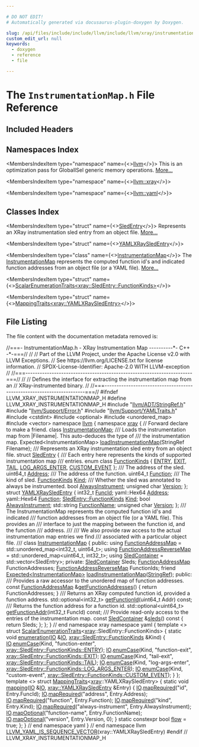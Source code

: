 ```yaml
---

# DO NOT EDIT!
# Automatically generated via docusaurus-plugin-doxygen by Doxygen.

slug: /api/files/include/include/llvm/include/llvm/xray/instrumentationmap-h
custom_edit_url: null
keywords:
  - doxygen
  - reference
  - file

---
```





# The `InstrumentationMap.h` File Reference

<DoxygenPage pluginConfig={pluginConfig}>



## Included Headers

<IncludesList>
<IncludesListItem
  filePath="llvm/ADT/StringRef.h"
  permalink="/docs/api/files/include/include/llvm/include/llvm/adt/stringref-h"
  isLocal="true" />
<IncludesListItem
  filePath="llvm/Support/Error.h"
  permalink="/docs/api/files/include/include/llvm/include/llvm/support/error-h"
  isLocal="true" />
<IncludesListItem
  filePath="llvm/Support/YAMLTraits.h"
  permalink="/docs/api/files/include/include/llvm/include/llvm/support/yamltraits-h"
  isLocal="true" />
<IncludesListItem
  filePath="cstdint"
  permalink=""
  isLocal="false" />
<IncludesListItem
  filePath="optional"
  permalink=""
  isLocal="false" />
<IncludesListItem
  filePath="unordered_map"
  permalink=""
  isLocal="false" />
<IncludesListItem
  filePath="vector"
  permalink=""
  isLocal="false" />
</IncludesList>

## Namespaces Index

<MembersIndex>

<MembersIndexItem
  type="namespace"
  name={<><a href="/docs/api/namespaces/llvm">llvm</a></>}>
This is an optimization pass for GlobalISel generic memory operations. <a href="/docs/api/namespaces/llvm/#details">More...</a>
</MembersIndexItem>

<MembersIndexItem
  type="namespace"
  name={<><a href="/docs/api/namespaces/llvm/xray">llvm::xray</a></>}>
</MembersIndexItem>

<MembersIndexItem
  type="namespace"
  name={<><a href="/docs/api/namespaces/llvm/yaml">llvm::yaml</a></>}>
</MembersIndexItem>

</MembersIndex>

## Classes Index

<MembersIndex>

<MembersIndexItem
  type="struct"
  name={<><a href="/docs/api/structs/llvm/xray/sledentry">SledEntry</a></>}>
Represents an XRay instrumentation sled entry from an object file. <a href="/docs/api/structs/llvm/xray/sledentry/#details">More...</a>
</MembersIndexItem>

<MembersIndexItem
  type="struct"
  name={<><a href="/docs/api/structs/llvm/xray/yamlxraysledentry">YAMLXRaySledEntry</a></>}>
</MembersIndexItem>

<MembersIndexItem
  type="class"
  name={<><a href="/docs/api/classes/llvm/xray/instrumentationmap">InstrumentationMap</a></>}>
The <a href="/docs/api/classes/llvm/xray/instrumentationmap">InstrumentationMap</a> represents the computed function id&#39;s and indicated function addresses from an object file (or a YAML file). <a href="/docs/api/classes/llvm/xray/instrumentationmap/#details">More...</a>
</MembersIndexItem>

<MembersIndexItem
  type="struct"
  name={<><a href="/docs/api/structs/llvm/yaml/scalarenumerationtraits-bcfc4ec6a379303ccd103c5ceab89b03">ScalarEnumerationTraits&lt;xray::SledEntry::FunctionKinds&gt;</a></>}>
</MembersIndexItem>

<MembersIndexItem
  type="struct"
  name={<><a href="/docs/api/structs/llvm/yaml/mappingtraits-ddb6890c751d9293f1c4ab8e9b8d5c91">MappingTraits&lt;xray::YAMLXRaySledEntry&gt;</a></>}>
</MembersIndexItem>

</MembersIndex>


## File Listing

The file content with the documentation metadata removed is:

<ProgramListing>

<Link id="l00001" /><CodeLine lineNumber="1"><Highlight kind="comment">//===- InstrumentationMap.h - XRay Instrumentation Map ----------&#42;- C++ -&#42;-===//</Highlight><Highlight kind="normal"></Highlight></CodeLine>
<Link id="l00002" /><CodeLine lineNumber="2"><Highlight kind="normal"></Highlight><Highlight kind="comment">//</Highlight><Highlight kind="normal"></Highlight></CodeLine>
<Link id="l00003" /><CodeLine lineNumber="3"><Highlight kind="normal"></Highlight><Highlight kind="comment">// Part of the LLVM Project, under the Apache License v2.0 with LLVM Exceptions.</Highlight><Highlight kind="normal"></Highlight></CodeLine>
<Link id="l00004" /><CodeLine lineNumber="4"><Highlight kind="normal"></Highlight><Highlight kind="comment">// See https://llvm.org/LICENSE.txt for license information.</Highlight><Highlight kind="normal"></Highlight></CodeLine>
<Link id="l00005" /><CodeLine lineNumber="5"><Highlight kind="normal"></Highlight><Highlight kind="comment">// SPDX-License-Identifier: Apache-2.0 WITH LLVM-exception</Highlight><Highlight kind="normal"></Highlight></CodeLine>
<Link id="l00006" /><CodeLine lineNumber="6"><Highlight kind="normal"></Highlight><Highlight kind="comment">//</Highlight><Highlight kind="normal"></Highlight></CodeLine>
<Link id="l00007" /><CodeLine lineNumber="7"><Highlight kind="normal"></Highlight><Highlight kind="comment">//===----------------------------------------------------------------------===//</Highlight><Highlight kind="normal"></Highlight></CodeLine>
<Link id="l00008" /><CodeLine lineNumber="8"><Highlight kind="normal"></Highlight><Highlight kind="comment">//</Highlight><Highlight kind="normal"></Highlight></CodeLine>
<Link id="l00009" /><CodeLine lineNumber="9"><Highlight kind="normal"></Highlight><Highlight kind="comment">// Defines the interface for extracting the instrumentation map from an</Highlight><Highlight kind="normal"></Highlight></CodeLine>
<Link id="l00010" /><CodeLine lineNumber="10"><Highlight kind="normal"></Highlight><Highlight kind="comment">// XRay-instrumented binary.</Highlight><Highlight kind="normal"></Highlight></CodeLine>
<Link id="l00011" /><CodeLine lineNumber="11"><Highlight kind="normal"></Highlight><Highlight kind="comment">//</Highlight><Highlight kind="normal"></Highlight></CodeLine>
<Link id="l00012" /><CodeLine lineNumber="12"><Highlight kind="normal"></Highlight><Highlight kind="comment">//===----------------------------------------------------------------------===//</Highlight><Highlight kind="normal"></Highlight></CodeLine>
<Link id="l00013" /><CodeLine lineNumber="13"><Highlight kind="normal"></Highlight></CodeLine>
<Link id="l00014" /><CodeLine lineNumber="14"><Highlight kind="normal"></Highlight><Highlight kind="preprocessor">#ifndef LLVM&#95;XRAY&#95;INSTRUMENTATIONMAP&#95;H</Highlight><Highlight kind="normal"></Highlight></CodeLine>
<Link id="l00015" /><CodeLine lineNumber="15"><Highlight kind="normal"></Highlight><Highlight kind="preprocessor">#define LLVM&#95;XRAY&#95;INSTRUMENTATIONMAP&#95;H</Highlight><Highlight kind="normal"></Highlight></CodeLine>
<Link id="l00016" /><CodeLine lineNumber="16"><Highlight kind="normal"></Highlight></CodeLine>
<Link id="l00017" /><CodeLine lineNumber="17"><Highlight kind="normal"></Highlight><Highlight kind="preprocessor">#include &quot;<a href="/docs/api/files/include/include/llvm/include/llvm/adt/stringref-h">llvm/ADT/StringRef.h</a>&quot;</Highlight><Highlight kind="normal"></Highlight></CodeLine>
<Link id="l00018" /><CodeLine lineNumber="18"><Highlight kind="normal"></Highlight><Highlight kind="preprocessor">#include &quot;<a href="/docs/api/files/include/include/llvm/include/llvm/support/error-h">llvm/Support/Error.h</a>&quot;</Highlight><Highlight kind="normal"></Highlight></CodeLine>
<Link id="l00019" /><CodeLine lineNumber="19"><Highlight kind="normal"></Highlight><Highlight kind="preprocessor">#include &quot;<a href="/docs/api/files/include/include/llvm/include/llvm/support/yamltraits-h">llvm/Support/YAMLTraits.h</a>&quot;</Highlight><Highlight kind="normal"></Highlight></CodeLine>
<Link id="l00020" /><CodeLine lineNumber="20"><Highlight kind="normal"></Highlight><Highlight kind="preprocessor">#include &lt;cstdint&gt;</Highlight><Highlight kind="normal"></Highlight></CodeLine>
<Link id="l00021" /><CodeLine lineNumber="21"><Highlight kind="normal"></Highlight><Highlight kind="preprocessor">#include &lt;optional&gt;</Highlight><Highlight kind="normal"></Highlight></CodeLine>
<Link id="l00022" /><CodeLine lineNumber="22"><Highlight kind="normal"></Highlight><Highlight kind="preprocessor">#include &lt;unordered&#95;map&gt;</Highlight><Highlight kind="normal"></Highlight></CodeLine>
<Link id="l00023" /><CodeLine lineNumber="23"><Highlight kind="normal"></Highlight><Highlight kind="preprocessor">#include &lt;vector&gt;</Highlight><Highlight kind="normal"></Highlight></CodeLine>
<Link id="l00024" /><CodeLine lineNumber="24"><Highlight kind="normal"></Highlight></CodeLine>
<Link id="l00025" /><CodeLine lineNumber="25"><Highlight kind="normal"></Highlight><Highlight kind="keyword">namespace </Highlight><Highlight kind="normal"><a href="/docs/api/namespaces/llvm">llvm</a> &#123;</Highlight></CodeLine>
<Link id="l00026" /><CodeLine lineNumber="26"><Highlight kind="normal"></Highlight></CodeLine>
<Link id="l00027" /><CodeLine lineNumber="27"><Highlight kind="normal"></Highlight><Highlight kind="keyword">namespace </Highlight><Highlight kind="normal"><a href="/docs/api/namespaces/llvm/xray">xray</a> &#123;</Highlight></CodeLine>
<Link id="l00028" /><CodeLine lineNumber="28"><Highlight kind="normal"></Highlight></CodeLine>
<Link id="l00029" /><CodeLine lineNumber="29"><Highlight kind="normal"></Highlight><Highlight kind="comment">// Forward declare to make a friend.</Highlight><Highlight kind="normal"></Highlight></CodeLine>
<Link id="l00030" /><CodeLine lineNumber="30"><Highlight kind="normal"></Highlight><Highlight kind="keyword">class </Highlight><Highlight kind="normal"><a href="/docs/api/classes/llvm/xray/instrumentationmap">InstrumentationMap</a>;</Highlight></CodeLine>
<Link id="l00031" /><CodeLine lineNumber="31"><Highlight kind="normal"></Highlight><Highlight kind="comment"></Highlight></CodeLine>
<Link id="l00032" /><CodeLine lineNumber="32"><Highlight kind="comment">/// Loads the instrumentation map from |Filename|. This auto-deduces the type of</Highlight></CodeLine>
<Link id="l00033" /><CodeLine lineNumber="33"><Highlight kind="comment">/// the instrumentation map.</Highlight><Highlight kind="normal"></Highlight></CodeLine>
<Link id="l00034" /><CodeLine lineNumber="34"><Highlight kind="normal">Expected&lt;InstrumentationMap&gt; <a href="/docs/api/namespaces/llvm/xray/#aa457a825eb8236aa6f36de72e86109ca">loadInstrumentationMap</a>(StringRef Filename);</Highlight></CodeLine>
<Link id="l00035" /><CodeLine lineNumber="35"><Highlight kind="normal"></Highlight><Highlight kind="comment"></Highlight></CodeLine>
<Link id="l00036" /><CodeLine lineNumber="36"><Highlight kind="comment">/// Represents an XRay instrumentation sled entry from an object file.</Highlight><Highlight kind="normal"></Highlight></CodeLine>
<Link id="l00037" /><CodeLine lineNumber="37" lineLink="/docs/api/structs/llvm/xray/sledentry"><Highlight kind="normal"></Highlight><Highlight kind="keyword">struct </Highlight><Highlight kind="normal"><a href="/docs/api/structs/llvm/xray/sledentry">SledEntry</a> &#123;</Highlight><Highlight kind="comment"></Highlight></CodeLine>
<Link id="l00038" /><CodeLine lineNumber="38"><Highlight kind="comment">  /// Each entry here represents the kinds of supported instrumentation map</Highlight></CodeLine>
<Link id="l00039" /><CodeLine lineNumber="39"><Highlight kind="comment">  /// entries.</Highlight><Highlight kind="normal"></Highlight></CodeLine>
<Link id="l00040" /><CodeLine lineNumber="40" lineLink="/docs/api/structs/llvm/xray/sledentry/#ac106499ed4c227f4c361a92bd55b460fa624782357b787994e7624c941d945a0b"><Highlight kind="normal">  </Highlight><Highlight kind="keyword">enum class</Highlight><Highlight kind="normal"> <a href="/docs/api/structs/llvm/xray/sledentry/#ac106499ed4c227f4c361a92bd55b460f">FunctionKinds</a> &#123; <a href="/docs/api/structs/llvm/xray/sledentry/#ac106499ed4c227f4c361a92bd55b460fa5d5fa847ba846e56023955fb50c7f803">ENTRY</a>, <a href="/docs/api/structs/llvm/xray/sledentry/#ac106499ed4c227f4c361a92bd55b460faa42b2fb0e720a080e79a92f4ca97d927">EXIT</a>, <a href="/docs/api/structs/llvm/xray/sledentry/#ac106499ed4c227f4c361a92bd55b460fa026ba6d3d7dd81197fee244bb8c7fc6d">TAIL</a>, <a href="/docs/api/structs/llvm/xray/sledentry/#ac106499ed4c227f4c361a92bd55b460fa155a5209683ae7cbddfffaa817f4f35f">LOG&#95;ARGS&#95;ENTER</a>, <a href="/docs/api/structs/llvm/xray/sledentry/#ac106499ed4c227f4c361a92bd55b460fa624782357b787994e7624c941d945a0b">CUSTOM&#95;EVENT</a> &#125;;</Highlight></CodeLine>
<Link id="l00041" /><CodeLine lineNumber="41"><Highlight kind="normal"></Highlight><Highlight kind="comment"></Highlight></CodeLine>
<Link id="l00042" /><CodeLine lineNumber="42"><Highlight kind="comment">  /// The address of the sled.</Highlight><Highlight kind="normal"></Highlight></CodeLine>
<Link id="l00043" /><CodeLine lineNumber="43" lineLink="/docs/api/structs/llvm/xray/sledentry/#a472f8eff42b2a45a6553a5084355c047"><Highlight kind="normal">  uint64&#95;t <a href="/docs/api/structs/llvm/xray/sledentry/#a472f8eff42b2a45a6553a5084355c047">Address</a>;</Highlight></CodeLine>
<Link id="l00044" /><CodeLine lineNumber="44"><Highlight kind="normal"></Highlight><Highlight kind="comment"></Highlight></CodeLine>
<Link id="l00045" /><CodeLine lineNumber="45"><Highlight kind="comment">  /// The address of the function.</Highlight><Highlight kind="normal"></Highlight></CodeLine>
<Link id="l00046" /><CodeLine lineNumber="46" lineLink="/docs/api/structs/llvm/xray/sledentry/#a5090f4aada6d306cf55246e3bd9f5b23"><Highlight kind="normal">  uint64&#95;t <a href="/docs/api/structs/llvm/xray/sledentry/#a5090f4aada6d306cf55246e3bd9f5b23">Function</a>;</Highlight></CodeLine>
<Link id="l00047" /><CodeLine lineNumber="47"><Highlight kind="normal"></Highlight><Highlight kind="comment"></Highlight></CodeLine>
<Link id="l00048" /><CodeLine lineNumber="48"><Highlight kind="comment">  /// The kind of sled.</Highlight><Highlight kind="normal"></Highlight></CodeLine>
<Link id="l00049" /><CodeLine lineNumber="49" lineLink="/docs/api/structs/llvm/xray/sledentry/#afd7c5c893bdcd67edb47aeb319bd0be5"><Highlight kind="normal">  <a href="/docs/api/structs/llvm/xray/sledentry/#ac106499ed4c227f4c361a92bd55b460f">FunctionKinds</a> <a href="/docs/api/structs/llvm/xray/sledentry/#afd7c5c893bdcd67edb47aeb319bd0be5">Kind</a>;</Highlight></CodeLine>
<Link id="l00050" /><CodeLine lineNumber="50"><Highlight kind="normal"></Highlight><Highlight kind="comment"></Highlight></CodeLine>
<Link id="l00051" /><CodeLine lineNumber="51"><Highlight kind="comment">  /// Whether the sled was annotated to always be instrumented.</Highlight><Highlight kind="normal"></Highlight></CodeLine>
<Link id="l00052" /><CodeLine lineNumber="52" lineLink="/docs/api/structs/llvm/xray/sledentry/#af24065e05342ef2cdb72efd25ed13aad"><Highlight kind="normal">  </Highlight><Highlight kind="keywordtype">bool</Highlight><Highlight kind="normal"> <a href="/docs/api/structs/llvm/xray/sledentry/#af24065e05342ef2cdb72efd25ed13aad">AlwaysInstrument</a>;</Highlight></CodeLine>
<Link id="l00053" /><CodeLine lineNumber="53"><Highlight kind="normal"></Highlight></CodeLine>
<Link id="l00054" /><CodeLine lineNumber="54" lineLink="/docs/api/structs/llvm/xray/sledentry/#aefce667136c7304d0727c4cc2d50367a"><Highlight kind="normal">  </Highlight><Highlight kind="keywordtype">unsigned</Highlight><Highlight kind="normal"> </Highlight><Highlight kind="keywordtype">char</Highlight><Highlight kind="normal"> <a href="/docs/api/structs/llvm/xray/sledentry/#aefce667136c7304d0727c4cc2d50367a">Version</a>;</Highlight></CodeLine>
<Link id="l00055" /><CodeLine lineNumber="55"><Highlight kind="normal">&#125;;</Highlight></CodeLine>
<Link id="l00056" /><CodeLine lineNumber="56"><Highlight kind="normal"></Highlight></CodeLine>
<Link id="l00057" /><CodeLine lineNumber="57" lineLink="/docs/api/structs/llvm/xray/yamlxraysledentry"><Highlight kind="normal"></Highlight><Highlight kind="keyword">struct </Highlight><Highlight kind="normal"><a href="/docs/api/structs/llvm/xray/yamlxraysledentry">YAMLXRaySledEntry</a> &#123;</Highlight></CodeLine>
<Link id="l00058" /><CodeLine lineNumber="58" lineLink="/docs/api/structs/llvm/xray/yamlxraysledentry/#a958baf1f6027984602be6b5190e34013"><Highlight kind="normal">  int32&#95;t <a href="/docs/api/structs/llvm/xray/yamlxraysledentry/#a958baf1f6027984602be6b5190e34013">FuncId</a>;</Highlight></CodeLine>
<Link id="l00059" /><CodeLine lineNumber="59" lineLink="/docs/api/structs/llvm/xray/yamlxraysledentry/#a95f135e8735abb4144e0f890c734f7af"><Highlight kind="normal">  yaml::Hex64 <a href="/docs/api/structs/llvm/xray/yamlxraysledentry/#a95f135e8735abb4144e0f890c734f7af">Address</a>;</Highlight></CodeLine>
<Link id="l00060" /><CodeLine lineNumber="60" lineLink="/docs/api/structs/llvm/xray/yamlxraysledentry/#ab047e5037627cfc5bd4c7d2766b41758"><Highlight kind="normal">  yaml::Hex64 <a href="/docs/api/structs/llvm/xray/yamlxraysledentry/#ab047e5037627cfc5bd4c7d2766b41758">Function</a>;</Highlight></CodeLine>
<Link id="l00061" /><CodeLine lineNumber="61" lineLink="/docs/api/structs/llvm/xray/yamlxraysledentry/#a377372ad5a944894d1161edaa8f3e0ae"><Highlight kind="normal">  <a href="/docs/api/structs/llvm/xray/sledentry/#ac106499ed4c227f4c361a92bd55b460f">SledEntry::FunctionKinds</a> <a href="/docs/api/structs/llvm/xray/yamlxraysledentry/#a377372ad5a944894d1161edaa8f3e0ae">Kind</a>;</Highlight></CodeLine>
<Link id="l00062" /><CodeLine lineNumber="62" lineLink="/docs/api/structs/llvm/xray/yamlxraysledentry/#a3246363a1ac7028e012e1c81579199d7"><Highlight kind="normal">  </Highlight><Highlight kind="keywordtype">bool</Highlight><Highlight kind="normal"> <a href="/docs/api/structs/llvm/xray/yamlxraysledentry/#a3246363a1ac7028e012e1c81579199d7">AlwaysInstrument</a>;</Highlight></CodeLine>
<Link id="l00063" /><CodeLine lineNumber="63" lineLink="/docs/api/structs/llvm/xray/yamlxraysledentry/#a93d505a8f4ea34787831f443af3f7318"><Highlight kind="normal">  std::string <a href="/docs/api/structs/llvm/xray/yamlxraysledentry/#a93d505a8f4ea34787831f443af3f7318">FunctionName</a>;</Highlight></CodeLine>
<Link id="l00064" /><CodeLine lineNumber="64" lineLink="/docs/api/structs/llvm/xray/yamlxraysledentry/#acb077220726c6f5ac66690b65aae4f44"><Highlight kind="normal">  </Highlight><Highlight kind="keywordtype">unsigned</Highlight><Highlight kind="normal"> </Highlight><Highlight kind="keywordtype">char</Highlight><Highlight kind="normal"> <a href="/docs/api/structs/llvm/xray/yamlxraysledentry/#acb077220726c6f5ac66690b65aae4f44">Version</a>;</Highlight></CodeLine>
<Link id="l00065" /><CodeLine lineNumber="65"><Highlight kind="normal">&#125;;</Highlight></CodeLine>
<Link id="l00066" /><CodeLine lineNumber="66"><Highlight kind="normal"></Highlight><Highlight kind="comment"></Highlight></CodeLine>
<Link id="l00067" /><CodeLine lineNumber="67"><Highlight kind="comment">/// The InstrumentationMap represents the computed function id&#39;s and indicated</Highlight></CodeLine>
<Link id="l00068" /><CodeLine lineNumber="68"><Highlight kind="comment">/// function addresses from an object file (or a YAML file). This provides an</Highlight></CodeLine>
<Link id="l00069" /><CodeLine lineNumber="69"><Highlight kind="comment">/// interface to just the mapping between the function id, and the function</Highlight></CodeLine>
<Link id="l00070" /><CodeLine lineNumber="70"><Highlight kind="comment">/// address.</Highlight></CodeLine>
<Link id="l00071" /><CodeLine lineNumber="71"><Highlight kind="comment">///</Highlight></CodeLine>
<Link id="l00072" /><CodeLine lineNumber="72"><Highlight kind="comment">/// We also provide raw access to the actual instrumentation map entries we find</Highlight></CodeLine>
<Link id="l00073" /><CodeLine lineNumber="73"><Highlight kind="comment">/// associated with a particular object file.</Highlight></CodeLine>
<Link id="l00074" /><CodeLine lineNumber="74"><Highlight kind="comment">///</Highlight><Highlight kind="normal"></Highlight></CodeLine>
<Link id="l00075" /><CodeLine lineNumber="75" lineLink="/docs/api/classes/llvm/xray/instrumentationmap"><Highlight kind="normal"></Highlight><Highlight kind="keyword">class </Highlight><Highlight kind="normal"><a href="/docs/api/classes/llvm/xray/instrumentationmap">InstrumentationMap</a> &#123;</Highlight></CodeLine>
<Link id="l00076" /><CodeLine lineNumber="76"><Highlight kind="normal"></Highlight><Highlight kind="keyword">public</Highlight><Highlight kind="normal">:</Highlight></CodeLine>
<Link id="l00077" /><CodeLine lineNumber="77" lineLink="/docs/api/classes/llvm/xray/instrumentationmap/#a333606f105ee7aba2513c816d73a455d"><Highlight kind="normal">  </Highlight><Highlight kind="keyword">using </Highlight><Highlight kind="normal"><a href="/docs/api/classes/llvm/xray/instrumentationmap/#a333606f105ee7aba2513c816d73a455d">FunctionAddressMap</a> = std::unordered&#95;map&lt;int32&#95;t, uint64&#95;t&gt;;</Highlight></CodeLine>
<Link id="l00078" /><CodeLine lineNumber="78" lineLink="/docs/api/classes/llvm/xray/instrumentationmap/#a513854f44c6ca8bdc1aac60568e8f9d2"><Highlight kind="normal">  </Highlight><Highlight kind="keyword">using </Highlight><Highlight kind="normal"><a href="/docs/api/classes/llvm/xray/instrumentationmap/#a513854f44c6ca8bdc1aac60568e8f9d2">FunctionAddressReverseMap</a> = std::unordered&#95;map&lt;uint64&#95;t, int32&#95;t&gt;;</Highlight></CodeLine>
<Link id="l00079" /><CodeLine lineNumber="79" lineLink="/docs/api/classes/llvm/xray/instrumentationmap/#a923dd7374caba5d32a646fb6b6ca3333"><Highlight kind="normal">  </Highlight><Highlight kind="keyword">using </Highlight><Highlight kind="normal"><a href="/docs/api/classes/llvm/xray/instrumentationmap/#a923dd7374caba5d32a646fb6b6ca3333">SledContainer</a> = std::vector&lt;SledEntry&gt;;</Highlight></CodeLine>
<Link id="l00080" /><CodeLine lineNumber="80"><Highlight kind="normal"></Highlight></CodeLine>
<Link id="l00081" /><CodeLine lineNumber="81"><Highlight kind="normal"></Highlight><Highlight kind="keyword">private</Highlight><Highlight kind="normal">:</Highlight></CodeLine>
<Link id="l00082" /><CodeLine lineNumber="82"><Highlight kind="normal">  <a href="/docs/api/classes/llvm/xray/instrumentationmap/#a923dd7374caba5d32a646fb6b6ca3333">SledContainer</a> Sleds;</Highlight></CodeLine>
<Link id="l00083" /><CodeLine lineNumber="83"><Highlight kind="normal">  <a href="/docs/api/classes/llvm/xray/instrumentationmap/#a333606f105ee7aba2513c816d73a455d">FunctionAddressMap</a> FunctionAddresses;</Highlight></CodeLine>
<Link id="l00084" /><CodeLine lineNumber="84"><Highlight kind="normal">  <a href="/docs/api/classes/llvm/xray/instrumentationmap/#a513854f44c6ca8bdc1aac60568e8f9d2">FunctionAddressReverseMap</a> FunctionIds;</Highlight></CodeLine>
<Link id="l00085" /><CodeLine lineNumber="85"><Highlight kind="normal"></Highlight></CodeLine>
<Link id="l00086" /><CodeLine lineNumber="86" lineLink="/docs/api/classes/llvm/xray/instrumentationmap/#afaf13d3707b370b3fb23a592fa975ad4"><Highlight kind="normal">  </Highlight><Highlight kind="keyword">friend</Highlight><Highlight kind="normal"> <a href="/docs/api/classes/llvm/expected">Expected&lt;InstrumentationMap&gt;</a> <a href="/docs/api/classes/llvm/xray/instrumentationmap/#afaf13d3707b370b3fb23a592fa975ad4">loadInstrumentationMap</a>(<a href="/docs/api/classes/llvm/stringref">StringRef</a>);</Highlight></CodeLine>
<Link id="l00087" /><CodeLine lineNumber="87"><Highlight kind="normal"></Highlight></CodeLine>
<Link id="l00088" /><CodeLine lineNumber="88"><Highlight kind="normal"></Highlight><Highlight kind="keyword">public</Highlight><Highlight kind="normal">:</Highlight><Highlight kind="comment"></Highlight></CodeLine>
<Link id="l00089" /><CodeLine lineNumber="89"><Highlight kind="comment">  /// Provides a raw accessor to the unordered map of function addresses.</Highlight><Highlight kind="normal"></Highlight></CodeLine>
<Link id="l00090" /><CodeLine lineNumber="90" lineLink="/docs/api/classes/llvm/xray/instrumentationmap/#adb5d32c8d8b3e0811c43f07eacba38db"><Highlight kind="normal">  </Highlight><Highlight kind="keyword">const</Highlight><Highlight kind="normal"> <a href="/docs/api/classes/llvm/xray/instrumentationmap/#a333606f105ee7aba2513c816d73a455d">FunctionAddressMap</a> &amp;<a href="/docs/api/classes/llvm/xray/instrumentationmap/#adb5d32c8d8b3e0811c43f07eacba38db">getFunctionAddresses</a>() &#123; </Highlight><Highlight kind="keywordflow">return</Highlight><Highlight kind="normal"> FunctionAddresses; &#125;</Highlight></CodeLine>
<Link id="l00091" /><CodeLine lineNumber="91"><Highlight kind="normal"></Highlight><Highlight kind="comment"></Highlight></CodeLine>
<Link id="l00092" /><CodeLine lineNumber="92"><Highlight kind="comment">  /// Returns an XRay computed function id, provided a function address.</Highlight><Highlight kind="normal"></Highlight></CodeLine>
<Link id="l00093" /><CodeLine lineNumber="93"><Highlight kind="normal">  std::optional&lt;int32&#95;t&gt; <a href="/docs/api/classes/llvm/xray/instrumentationmap/#ac5f4f8c8b113f4e548fdb0a69bbae019">getFunctionId</a>(uint64&#95;t Addr) </Highlight><Highlight kind="keyword">const</Highlight><Highlight kind="normal">;</Highlight></CodeLine>
<Link id="l00094" /><CodeLine lineNumber="94"><Highlight kind="normal"></Highlight><Highlight kind="comment"></Highlight></CodeLine>
<Link id="l00095" /><CodeLine lineNumber="95"><Highlight kind="comment">  /// Returns the function address for a function id.</Highlight><Highlight kind="normal"></Highlight></CodeLine>
<Link id="l00096" /><CodeLine lineNumber="96"><Highlight kind="normal">  std::optional&lt;uint64&#95;t&gt; <a href="/docs/api/classes/llvm/xray/instrumentationmap/#ae78ffbfcbbf0cf8bad2e69a363e246f0">getFunctionAddr</a>(int32&#95;t FuncId) </Highlight><Highlight kind="keyword">const</Highlight><Highlight kind="normal">;</Highlight></CodeLine>
<Link id="l00097" /><CodeLine lineNumber="97"><Highlight kind="normal"></Highlight><Highlight kind="comment"></Highlight></CodeLine>
<Link id="l00098" /><CodeLine lineNumber="98"><Highlight kind="comment">  /// Provide read-only access to the entries of the instrumentation map.</Highlight><Highlight kind="normal"></Highlight></CodeLine>
<Link id="l00099" /><CodeLine lineNumber="99" lineLink="/docs/api/classes/llvm/xray/instrumentationmap/#a763dee34469daec9fffbe352f3df1461"><Highlight kind="normal">  </Highlight><Highlight kind="keyword">const</Highlight><Highlight kind="normal"> <a href="/docs/api/classes/llvm/xray/instrumentationmap/#a923dd7374caba5d32a646fb6b6ca3333">SledContainer</a> &amp;<a href="/docs/api/classes/llvm/xray/instrumentationmap/#a763dee34469daec9fffbe352f3df1461">sleds</a>()</Highlight><Highlight kind="keyword"> const </Highlight><Highlight kind="normal">&#123; </Highlight><Highlight kind="keywordflow">return</Highlight><Highlight kind="normal"> Sleds; &#125;;</Highlight></CodeLine>
<Link id="l00100" /><CodeLine lineNumber="100"><Highlight kind="normal">&#125;;</Highlight></CodeLine>
<Link id="l00101" /><CodeLine lineNumber="101"><Highlight kind="normal"></Highlight></CodeLine>
<Link id="l00102" /><CodeLine lineNumber="102"><Highlight kind="normal">&#125; </Highlight><Highlight kind="comment">// end namespace xray</Highlight><Highlight kind="normal"></Highlight></CodeLine>
<Link id="l00103" /><CodeLine lineNumber="103"><Highlight kind="normal"></Highlight></CodeLine>
<Link id="l00104" /><CodeLine lineNumber="104"><Highlight kind="normal"></Highlight><Highlight kind="keyword">namespace </Highlight><Highlight kind="normal">yaml &#123;</Highlight></CodeLine>
<Link id="l00105" /><CodeLine lineNumber="105"><Highlight kind="normal"></Highlight></CodeLine>
<Link id="l00106" /><CodeLine lineNumber="106" lineLink="/docs/api/structs/llvm/yaml/scalarenumerationtraits-bcfc4ec6a379303ccd103c5ceab89b03"><Highlight kind="normal"></Highlight><Highlight kind="keyword">template</Highlight><Highlight kind="normal"> &lt;&gt; </Highlight><Highlight kind="keyword">struct </Highlight><Highlight kind="normal"><a href="/docs/api/structs/llvm/yaml/scalarenumerationtraits">ScalarEnumerationTraits</a>&lt;<a href="/docs/api/namespaces/llvm/xray">xray</a>::SledEntry::FunctionKinds&gt; &#123;</Highlight></CodeLine>
<Link id="l00107" /><CodeLine lineNumber="107" lineLink="/docs/api/structs/llvm/yaml/scalarenumerationtraits-bcfc4ec6a379303ccd103c5ceab89b03/#a0163c05f1cbadc6cd96a7d2f045d792c"><Highlight kind="normal">  </Highlight><Highlight kind="keyword">static</Highlight><Highlight kind="normal"> </Highlight><Highlight kind="keywordtype">void</Highlight><Highlight kind="normal"> <a href="/docs/api/structs/llvm/yaml/scalarenumerationtraits-bcfc4ec6a379303ccd103c5ceab89b03/#a0163c05f1cbadc6cd96a7d2f045d792c">enumeration</a>(<a href="/docs/api/classes/llvm/yaml/io">IO</a> &amp;<a href="/docs/api/classes/llvm/yaml/io">IO</a>, <a href="/docs/api/structs/llvm/xray/sledentry/#ac106499ed4c227f4c361a92bd55b460f">xray::SledEntry::FunctionKinds</a> &amp;Kind) &#123;</Highlight></CodeLine>
<Link id="l00108" /><CodeLine lineNumber="108"><Highlight kind="normal">    <a href="/docs/api/classes/llvm/yaml/io">IO</a>.<a href="/docs/api/classes/llvm/yaml/io/#ade062563b4463f8f0f8fe1f2f56a0b2e">enumCase</a>(Kind, </Highlight><Highlight kind="stringliteral">&quot;function-enter&quot;</Highlight><Highlight kind="normal">, <a href="/docs/api/structs/llvm/xray/sledentry/#ac106499ed4c227f4c361a92bd55b460fa5d5fa847ba846e56023955fb50c7f803">xray::SledEntry::FunctionKinds::ENTRY</a>);</Highlight></CodeLine>
<Link id="l00109" /><CodeLine lineNumber="109"><Highlight kind="normal">    <a href="/docs/api/classes/llvm/yaml/io">IO</a>.<a href="/docs/api/classes/llvm/yaml/io/#ade062563b4463f8f0f8fe1f2f56a0b2e">enumCase</a>(Kind, </Highlight><Highlight kind="stringliteral">&quot;function-exit&quot;</Highlight><Highlight kind="normal">, <a href="/docs/api/structs/llvm/xray/sledentry/#ac106499ed4c227f4c361a92bd55b460faa42b2fb0e720a080e79a92f4ca97d927">xray::SledEntry::FunctionKinds::EXIT</a>);</Highlight></CodeLine>
<Link id="l00110" /><CodeLine lineNumber="110"><Highlight kind="normal">    <a href="/docs/api/classes/llvm/yaml/io">IO</a>.<a href="/docs/api/classes/llvm/yaml/io/#ade062563b4463f8f0f8fe1f2f56a0b2e">enumCase</a>(Kind, </Highlight><Highlight kind="stringliteral">&quot;tail-exit&quot;</Highlight><Highlight kind="normal">, <a href="/docs/api/structs/llvm/xray/sledentry/#ac106499ed4c227f4c361a92bd55b460fa026ba6d3d7dd81197fee244bb8c7fc6d">xray::SledEntry::FunctionKinds::TAIL</a>);</Highlight></CodeLine>
<Link id="l00111" /><CodeLine lineNumber="111"><Highlight kind="normal">    <a href="/docs/api/classes/llvm/yaml/io">IO</a>.<a href="/docs/api/classes/llvm/yaml/io/#ade062563b4463f8f0f8fe1f2f56a0b2e">enumCase</a>(Kind, </Highlight><Highlight kind="stringliteral">&quot;log-args-enter&quot;</Highlight><Highlight kind="normal">,</Highlight></CodeLine>
<Link id="l00112" /><CodeLine lineNumber="112"><Highlight kind="normal">                <a href="/docs/api/structs/llvm/xray/sledentry/#ac106499ed4c227f4c361a92bd55b460fa155a5209683ae7cbddfffaa817f4f35f">xray::SledEntry::FunctionKinds::LOG&#95;ARGS&#95;ENTER</a>);</Highlight></CodeLine>
<Link id="l00113" /><CodeLine lineNumber="113"><Highlight kind="normal">    <a href="/docs/api/classes/llvm/yaml/io">IO</a>.<a href="/docs/api/classes/llvm/yaml/io/#ade062563b4463f8f0f8fe1f2f56a0b2e">enumCase</a>(Kind, </Highlight><Highlight kind="stringliteral">&quot;custom-event&quot;</Highlight><Highlight kind="normal">,</Highlight></CodeLine>
<Link id="l00114" /><CodeLine lineNumber="114"><Highlight kind="normal">                <a href="/docs/api/structs/llvm/xray/sledentry/#ac106499ed4c227f4c361a92bd55b460fa624782357b787994e7624c941d945a0b">xray::SledEntry::FunctionKinds::CUSTOM&#95;EVENT</a>);</Highlight></CodeLine>
<Link id="l00115" /><CodeLine lineNumber="115"><Highlight kind="normal">  &#125;</Highlight></CodeLine>
<Link id="l00116" /><CodeLine lineNumber="116"><Highlight kind="normal">&#125;;</Highlight></CodeLine>
<Link id="l00117" /><CodeLine lineNumber="117"><Highlight kind="normal"></Highlight></CodeLine>
<Link id="l00118" /><CodeLine lineNumber="118" lineLink="/docs/api/structs/llvm/yaml/mappingtraits-ddb6890c751d9293f1c4ab8e9b8d5c91"><Highlight kind="normal"></Highlight><Highlight kind="keyword">template</Highlight><Highlight kind="normal"> &lt;&gt; </Highlight><Highlight kind="keyword">struct </Highlight><Highlight kind="normal"><a href="/docs/api/structs/llvm/yaml/mappingtraits">MappingTraits</a>&lt;<a href="/docs/api/namespaces/llvm/xray">xray</a>::YAMLXRaySledEntry&gt; &#123;</Highlight></CodeLine>
<Link id="l00119" /><CodeLine lineNumber="119" lineLink="/docs/api/structs/llvm/yaml/mappingtraits-ddb6890c751d9293f1c4ab8e9b8d5c91/#a00af62ce640a2d547a7f00aee3dcf5d0"><Highlight kind="normal">  </Highlight><Highlight kind="keyword">static</Highlight><Highlight kind="normal"> </Highlight><Highlight kind="keywordtype">void</Highlight><Highlight kind="normal"> <a href="/docs/api/structs/llvm/yaml/mappingtraits-ddb6890c751d9293f1c4ab8e9b8d5c91/#a00af62ce640a2d547a7f00aee3dcf5d0">mapping</a>(<a href="/docs/api/classes/llvm/yaml/io">IO</a> &amp;<a href="/docs/api/classes/llvm/yaml/io">IO</a>, <a href="/docs/api/structs/llvm/xray/yamlxraysledentry">xray::YAMLXRaySledEntry</a> &amp;Entry) &#123;</Highlight></CodeLine>
<Link id="l00120" /><CodeLine lineNumber="120"><Highlight kind="normal">    <a href="/docs/api/classes/llvm/yaml/io">IO</a>.<a href="/docs/api/classes/llvm/yaml/io/#a76b59883a4b23c1cb5c5f55eac119f0d">mapRequired</a>(</Highlight><Highlight kind="stringliteral">&quot;id&quot;</Highlight><Highlight kind="normal">, Entry.FuncId);</Highlight></CodeLine>
<Link id="l00121" /><CodeLine lineNumber="121"><Highlight kind="normal">    <a href="/docs/api/classes/llvm/yaml/io">IO</a>.<a href="/docs/api/classes/llvm/yaml/io/#a76b59883a4b23c1cb5c5f55eac119f0d">mapRequired</a>(</Highlight><Highlight kind="stringliteral">&quot;address&quot;</Highlight><Highlight kind="normal">, Entry.Address);</Highlight></CodeLine>
<Link id="l00122" /><CodeLine lineNumber="122"><Highlight kind="normal">    <a href="/docs/api/classes/llvm/yaml/io">IO</a>.<a href="/docs/api/classes/llvm/yaml/io/#a76b59883a4b23c1cb5c5f55eac119f0d">mapRequired</a>(</Highlight><Highlight kind="stringliteral">&quot;function&quot;</Highlight><Highlight kind="normal">, Entry.Function);</Highlight></CodeLine>
<Link id="l00123" /><CodeLine lineNumber="123"><Highlight kind="normal">    <a href="/docs/api/classes/llvm/yaml/io">IO</a>.<a href="/docs/api/classes/llvm/yaml/io/#a76b59883a4b23c1cb5c5f55eac119f0d">mapRequired</a>(</Highlight><Highlight kind="stringliteral">&quot;kind&quot;</Highlight><Highlight kind="normal">, Entry.Kind);</Highlight></CodeLine>
<Link id="l00124" /><CodeLine lineNumber="124"><Highlight kind="normal">    <a href="/docs/api/classes/llvm/yaml/io">IO</a>.<a href="/docs/api/classes/llvm/yaml/io/#a76b59883a4b23c1cb5c5f55eac119f0d">mapRequired</a>(</Highlight><Highlight kind="stringliteral">&quot;always-instrument&quot;</Highlight><Highlight kind="normal">, Entry.AlwaysInstrument);</Highlight></CodeLine>
<Link id="l00125" /><CodeLine lineNumber="125"><Highlight kind="normal">    <a href="/docs/api/classes/llvm/yaml/io">IO</a>.<a href="/docs/api/classes/llvm/yaml/io/#a27dee5b4ee79b39bc614889a4186bbf5">mapOptional</a>(</Highlight><Highlight kind="stringliteral">&quot;function-name&quot;</Highlight><Highlight kind="normal">, Entry.FunctionName);</Highlight></CodeLine>
<Link id="l00126" /><CodeLine lineNumber="126"><Highlight kind="normal">    <a href="/docs/api/classes/llvm/yaml/io">IO</a>.<a href="/docs/api/classes/llvm/yaml/io/#a27dee5b4ee79b39bc614889a4186bbf5">mapOptional</a>(</Highlight><Highlight kind="stringliteral">&quot;version&quot;</Highlight><Highlight kind="normal">, Entry.Version, 0);</Highlight></CodeLine>
<Link id="l00127" /><CodeLine lineNumber="127"><Highlight kind="normal">  &#125;</Highlight></CodeLine>
<Link id="l00128" /><CodeLine lineNumber="128"><Highlight kind="normal"></Highlight></CodeLine>
<Link id="l00129" /><CodeLine lineNumber="129" lineLink="/docs/api/structs/llvm/yaml/mappingtraits-ddb6890c751d9293f1c4ab8e9b8d5c91/#aa68f8e20b2ea01c9fbf1888be7aa171b"><Highlight kind="normal">  </Highlight><Highlight kind="keyword">static</Highlight><Highlight kind="normal"> </Highlight><Highlight kind="keyword">constexpr</Highlight><Highlight kind="normal"> </Highlight><Highlight kind="keywordtype">bool</Highlight><Highlight kind="normal"> <a href="/docs/api/structs/llvm/yaml/mappingtraits-ddb6890c751d9293f1c4ab8e9b8d5c91/#aa68f8e20b2ea01c9fbf1888be7aa171b">flow</a> = </Highlight><Highlight kind="keyword">true</Highlight><Highlight kind="normal">;</Highlight></CodeLine>
<Link id="l00130" /><CodeLine lineNumber="130"><Highlight kind="normal">&#125;;</Highlight></CodeLine>
<Link id="l00131" /><CodeLine lineNumber="131"><Highlight kind="normal"></Highlight></CodeLine>
<Link id="l00132" /><CodeLine lineNumber="132"><Highlight kind="normal">&#125; </Highlight><Highlight kind="comment">// end namespace yaml</Highlight><Highlight kind="normal"></Highlight></CodeLine>
<Link id="l00133" /><CodeLine lineNumber="133"><Highlight kind="normal"></Highlight></CodeLine>
<Link id="l00134" /><CodeLine lineNumber="134"><Highlight kind="normal">&#125; </Highlight><Highlight kind="comment">// end namespace llvm</Highlight><Highlight kind="normal"></Highlight></CodeLine>
<Link id="l00135" /><CodeLine lineNumber="135"><Highlight kind="normal"></Highlight></CodeLine>
<Link id="l00136" /><CodeLine lineNumber="136"><Highlight kind="normal"><a href="/docs/api/files/include/include/llvm/include/llvm/support/yamltraits-h/#a57ad3a94065e9edfc73b92994494ae50">LLVM&#95;YAML&#95;IS&#95;SEQUENCE&#95;VECTOR</a>(xray::YAMLXRaySledEntry)</Highlight></CodeLine>
<Link id="l00137" /><CodeLine lineNumber="137"><Highlight kind="normal"></Highlight></CodeLine>
<Link id="l00138" /><CodeLine lineNumber="138"><Highlight kind="normal"></Highlight><Highlight kind="preprocessor">#endif </Highlight><Highlight kind="comment">// LLVM&#95;XRAY&#95;INSTRUMENTATIONMAP&#95;H</Highlight><Highlight kind="normal"></Highlight></CodeLine>

</ProgramListing>


</DoxygenPage>

